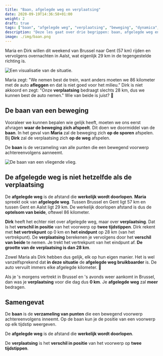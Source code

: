 ```yaml
---
title: "Baan, afgelegde weg en verplaatsing"
date: 2020-09-19T14:36:58+01:00
weight: 2
draft: true
tags: ["baan", "afgelegde weg", "verplaatsing", "beweging", "dynamica", "kinematica"]
description: "Deze les gaat over drie begrippen: baan, afgelegde weg en verplaatsingen. Ze betekenen alle drie net iets anders en mogen niet verward worden."
image: ./img/baan.png
---
```

Maria en Dirk willen dit weekend van Brussel naar Gent (57 km) rijden en vervolgens overnachten in Aalst, wat eigenlijk 29 km in de tegengestelde richting is. 

![Een visualisatie van de situatie.](img/inleiding.png)

Maria zegt: "We nemen best de trein, want anders moeten we 86 kilometer met de auto **afleggen** en dat is niet goed voor het milieu." Dirk is niet akkoord en zegt: "Onze **verplaatsing** bedraagt slechts 28 km, dus we kunnen best de auto nemen." Wie van beide is juist? 🤔

## De baan van een beweging
Vooraleer we kunnen bepalen wie gelijk heeft, moeten we ons eerst afvragen **waar de beweging zich afspeelt**. Dit doen we doormiddel van de **baan**. In het geval van **Maria** <Mute text="die met de trein wil gaan"/> zal de beweging zich **op de sporen** afspelen. Bij **Dirk** <Mute text="die met de auto wil gaan"/> zal de verplaatsing zich **op de weg** afspelen.

De **baan** is de verzameling van alle punten die een bewegend voorwerp achtereenvolgens aanneemt.

![De baan van een vliegende vlieg.](img/baan.png)

## De afgelegde weg is niet hetzelfde als de verplaatsing
De **afgelegde weg** is de afstand die **werkelijk wordt doorlopen**. **Maria** spreekt ook van **afgelegde weg**. Tussen Brussel en Gent ligt 57 km en tussen Gent en Aalst ligt 29 km. De werkelijk doorlopen afstand is dus de **optelsom van beide**, oftewel 86 kilometer.

**Dirk** heeft het echter niet over afgelegde weg, maar over **verplaatsing**. Dat is het **verschil in positie** van het voorwerp op **twee tijdstippen**. Dirk rekent met **het vertrekpunt** op 0 km en **het eindpunt** op 28 km (van het vertrekpunt). De **verplaatsing** berekenen je vervolgens door het **verschil van beide** te nemen. Je trekt het vertrekpunt van het eindpunt af. **De grootte van de verplaatsing is dan 28 km**.

Zowel Maria als Dirk hebben dus gelijk, elk op hun eigen manier. Het is wel vanzelfsprekend dat **in deze situatie** de **afgelegde weg bruikbaarder** is. De auto vervuilt immers elke afgelegde kilometer. 💨

Als je 's morgens vertrekt in Brussel en 's avonds weer aankomt in Brussel, dan was je **verplaatsing** voor die dag <Mute text="fysisch gesproken"/> dus **0 km**. Je **afgelegde weg** zal **meer** bedragen.


## Samengevat
<Attention title="De baan van een beweging">

De **baan** is de **verzameling van punten** die een bewegend voorwerp achtereenvolgens inneemt. Op de baan kun je de positie van een voorwerp op elk tijdstip weergeven.
</Attention>

<Attention title="De afgelegde weg en verplaatsing">

De **afgelegde weg** is de afstand die **werkelijk wordt doorlopen**.

De **verplaatsing** is het **verschil in positie** van het voorwerp op **twee tijdstippen**.
</Attention>